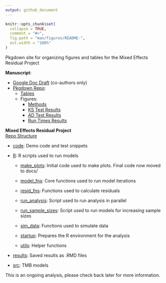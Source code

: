 ```yaml
---
output: github_document
---
```


<!-- README.md is generated from README.Rmd. Please edit that file -->

```r
knitr::opts_chunk$set(
  collapse = TRUE,
  comment = "#>",
  fig.path = "man/figures/README-",
  out.width = "100%"
)
```

<!-- badges: start -->
<!-- badges: end -->

Pkgdown site for organizing figures and tables for the Mixed Effects Residual Project


**Manuscript**:

- [Google Doc Draft](https://docs.google.com/document/d/19Y39GqVRAmoIEegxgzyf6HXVWYgWGyr5x8cyHe3qHK8/edit) (co-authors only)
- [Pkgdown Repo](https://github.com/Andrea-Havron-NOAA/MixedResidualStudy):
  - [Tables](https://andrea-havron-noaa.github.io/MixedResidualStudy/tables/TMB-validation-tables.pdf)
  - Figures:
    - [Methods](https://andrea-havron-noaa.github.io/MixedResidualStudy/articles/TMB-validation-figures-methods.html)
    - [KS Test Results](https://andrea-havron-noaa.github.io/MixedResidualStudy/articles/TMB-validation-figures-results-kstest.html)
    - [AD Test Results](https://andrea-havron-noaa.github.io/MixedResidualStudy/articles/TMB-validation-figures-results-adtest.html)
    - [Run Times Results](https://andrea-havron-noaa.github.io/MixedResidualStudy/articles/TMB-validation-figures-results-runtimes.html)


**Mixed Effects Residual Project**
<br>
[Repo Structure](https://github.com/Cole-Monnahan-NOAA/mixed_resids) 

- [code](https://github.com/Cole-Monnahan-NOAA/mixed_resids/tree/main/code): Demo code and test snippets

- [R](https://github.com/Cole-Monnahan-NOAA/mixed_resids/tree/main/R): R scripts used to run models

  - [make_plots](https://github.com/Cole-Monnahan-NOAA/mixed_resids/blob/main/R/make_plots.R): Initial code used to make plots. Final code now moved to docs/

  - [model_fns](https://github.com/Cole-Monnahan-NOAA/mixed_resids/blob/main/R/model_fns.R): Core functions used to run model iterations

  - [resid_fns](https://github.com/Cole-Monnahan-NOAA/mixed_resids/blob/main/R/resid_fns.R): Functions used to calculate residuals

  - [run_analysis](https://github.com/Cole-Monnahan-NOAA/mixed_resids/blob/main/R/run_analysis.R): Script used to run analysis in parallel

  - [run_sample_sizes](https://github.com/Cole-Monnahan-NOAA/mixed_resids/blob/main/R/run_sample_sizes.R): Script used to run models for increasing sample sizes

  - [sim_data](https://github.com/Cole-Monnahan-NOAA/mixed_resids/blob/main/R/sim_data.R): Functions used to simulate data

  - [startup](https://github.com/Cole-Monnahan-NOAA/mixed_resids/blob/main/R/startup.R): Prepares the R environment for the analysis

  - [utils](https://github.com/Cole-Monnahan-NOAA/mixed_resids/blob/main/R/utils.R): Helper functions

- [results](https://github.com/Cole-Monnahan-NOAA/mixed_resids/tree/main/results): Saved results as .RMD files

- [src](https://github.com/Cole-Monnahan-NOAA/mixed_resids/tree/main/src): TMB models



This is an ongoing analysis, please check back later for more information.
